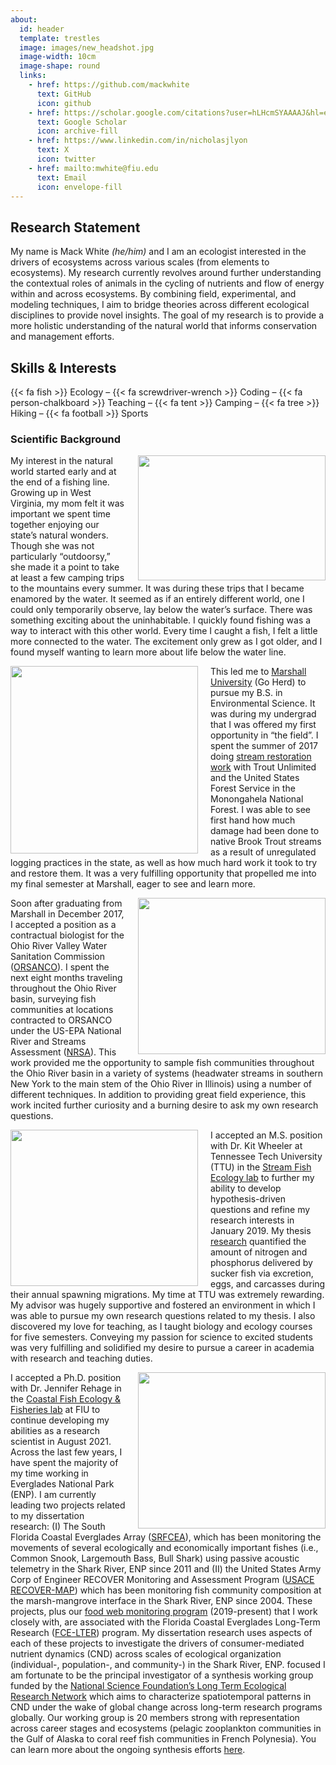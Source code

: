 ```yaml
---
about:
  id: header
  template: trestles
  image: images/new_headshot.jpg
  image-width: 10cm
  image-shape: round
  links:
    - href: https://github.com/mackwhite
      text: GitHub
      icon: github
    - href: https://scholar.google.com/citations?user=hLHcmSYAAAAJ&hl=en&oi=sra
      text: Google Scholar
      icon: archive-fill
    - href: https://www.linkedin.com/in/nicholasjlyon
      text: X
      icon: twitter
    - href: mailto:mwhite@fiu.edu
      text: Email
      icon: envelope-fill
---
```


::: {#header}
## Research Statement

My name is Mack White *(he/him)* and I am an ecologist interested in the drivers of ecosystems across various scales (from elements to ecosystems). My research currently revolves around further understanding the contextual roles of animals in the cycling of nutrients and flow of energy within and across ecosystems. By combining field, experimental, and modeling techniques, I aim to bridge theories across different ecological disciplines to provide novel insights. The goal of my research is to provide a more holistic understanding of the natural world that informs conservation and management efforts.

## Skills & Interests

{{< fa fish >}} Ecology -- {{< fa screwdriver-wrench >}} Coding -- {{< fa person-chalkboard >}} Teaching -- {{< fa tent >}} Camping -- {{< fa tree >}} Hiking -- {{< fa football >}} Sports
:::

### **Scientific Background**

<img src="images/early_years_fishing.jpg" width="300" height="200" style="float:right; margin-left: 20px;"/> My interest in the natural world started early and at the end of a fishing line. Growing up in West Virginia, my mom felt it was important we spent time together enjoying our state’s natural wonders. Though she was not particularly “outdoorsy,” she made it a point to take at least a few camping trips to the mountains every summer. It was during these trips that I became enamored by the water. It seemed as if an entirely different world, one I could only temporarily observe, lay below the water’s surface. There was something exciting about the uninhabitable. I quickly found fishing was a way to interact with this other world. Every time I caught a fish, I felt a little more connected to the water. The excitement only grew as I got older, and I found myself wanting to learn more about life below the water line.

<img src="images/trout unlim years.jpg" width="300" height="300" style="float:left; margin-right: 20px;"/> This led me to [Marshall University](https://www.marshall.edu/) (Go Herd) to pursue my B.S. in Environmental Science. It was during my undergrad that I was offered my first opportunity in "the field". I spent the summer of 2017 doing [stream restoration work](https://pocahontastimes.com/forest-service-restoring-upper-greenbrier-watershed/) with Trout Unlimited and the United States Forest Service in the Monongahela National Forest. I was able to see first hand how much damage had been done to native Brook Trout streams as a result of unregulated logging practices in the state, as well as how much hard work it took to try and restore them. It was a very fulfilling opportunity that propelled me into my final semester at Marshall, eager to see and learn more.

<img src="images/orsanco years.jpg" width="300" height="250" style="float:right; margin-left: 20px;"/>Soon after graduating from Marshall in December 2017, I accepted a position as a contractual biologist for the Ohio River Valley Water Sanitation Commission ([ORSANCO](https://www.orsanco.org/programs/fish-population/)). I spent the next eight months traveling throughout the Ohio River basin, surveying fish communities at locations contracted to ORSANCO under the US-EPA National River and Streams Assessment ([NRSA](https://www.epa.gov/national-aquatic-resource-surveys/nrsa)). This work provided me the opportunity to sample fish communities throughout the Ohio River basin in a variety of systems (headwater streams in southern New York to the main stem of the Ohio River in Illinois) using a number of different techniques. In addition to providing great field experience, this work incited further curiosity and a burning desire to ask my own research questions.

<img src="images/tennessee tech years.jpg" width="300" height="250" style="float:left; margin-right: 20px;"/>I accepted an M.S. position with Dr. Kit Wheeler at Tennessee Tech University (TTU) in the [Stream Fish Ecology lab](https://www.tntechstreamfishecology.org/home) to further my ability to develop hypothesis-driven questions and refine my research interests in January 2019. My thesis [research](https://onlinelibrary.wiley.com/doi/abs/10.1111/eff.12676?casa_token=iL3lmaaBBaQAAAAA%3AXM4qvMSIy7WmQ3NHfRKAkJs1Ip-clEuT8qLC8oz834MQkVDVWo8EB9dhI9p-fABclVW7BFkqZoNJ_UL8rw) quantified the amount of nitrogen and phosphorus delivered by sucker fish via excretion, eggs, and carcasses during their annual spawning migrations. My time at TTU was extremely rewarding. My advisor was hugely supportive and fostered an environment in which I was able to pursue my own research questions related to my thesis. I also discovered my love for teaching, as I taught biology and ecology courses for five semesters. Conveying my passion for science to excited students was very fulfilling and solidified my desire to pursue a career in academia with research and teaching duties.

<img src="images/fiu_photo.jpg" width="300" height="250" style="float:right; margin-left: 20px;"/>I accepted a Ph.D. position with Dr. Jennifer Rehage in the [Coastal Fish Ecology & Fisheries lab](https://myweb.fiu.edu/rehagej/) at FIU to continue developing my abilities as a research scientist in August 2021. Across the last few years, I have spent the majority of my time working in Everglades National Park (ENP). I am currently leading two projects related to my dissertation research: (I) The South Florida Coastal Everglades Array ([SRFCEA](https://members.oceantrack.org/project?ccode=FACT.SRFCEA)), which has been monitoring the movements of several ecologically and economically important fishes (i.e., Common Snook, Largemouth Bass, Bull Shark) using passive acoustic telemetry in the Shark River, ENP since 2011 and (II) the United States Army Corp of Engineer RECOVER Monitoring and Assessment Program ([USACE RECOVER-MAP](https://www.saj.usace.army.mil/Missions/Environmental/Ecosystem-Restoration/RECOVER)) which has been monitoring fish community composition at the marsh-mangrove interface in the Shark River, ENP since 2004. These projects, plus our [food web monitoring program](https://fce-lter.fiu.edu/data/core/metadata/?packageid=knb-lter-fce.1242.4) (2019-present) that I work closely with, are associated with the Florida Coastal Everglades Long-Term Research ([FCE-LTER](https://fcelter.fiu.edu/)) program. My dissertation research uses aspects of each of these projects to investigate the drivers of consumer-mediated nutrient dynamics (CND) across scales of ecological organization (individual-, population-, and community-) in the Shark River, ENP. focused I am fortunate to be the principal investigator of a synthesis working group funded by the [National Science Foundation's Long Term Ecological Research Network](https://lternet.edu/) which aims to characterize spatiotemporal patterns in CND under the wake of global change across long-term research programs globally. Our working group is 20 members strong with representation across career stages and ecosystems (pelagic zooplankton communities in the Gulf of Alaska to coral reef fish communities in French Polynesia). You can learn more about the ongoing synthesis efforts [here](https://lternet.edu/working-groups/marine-consumer-nutrient-dynamics/).
